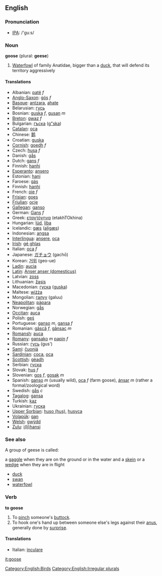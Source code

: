 ==English==
=== Pronunciation ===
*[[w:IPA|IPA]]: /'guːs/

=== Noun ===
'''goose''' (plural: '''geese''')

# [[Waterfowl]] of family Anatidae, bigger than a [[duck]], that will defend its territory aggressively

==== Translations ====
*Albanian: [[patë]] ''f''
*[[Anglo-Saxon]]: [[gós]] ''f''
*[[Basque]]: [[antzara]], [[ahate]]
*Belarusian: [[гусь]]
*Bosnian: [[guska]] ''f'', [[gusan]] ''m''
*[[Breton]]: [[gwaz]] ''f''
*Bulgarian: [[гъска]] ([[g"ska]])
*[[Catalan]]: [[oca]]
*Chinese: [[鹅]]
*Croatian: [[guska]]
*[[Cornish]]: [[goedh]] ''f''
*Czech: [[husa]] ''f''
*Danish: [[gås]]
*Dutch: [[gans]] ''f''
*Finnish: [[hanhi]]
*[[Esperanto]]: [[ansero]]
*Estonian: [[hani]]
*Faroese: [[gás]]
*Finnish: [[hanhi]]
*French: [[oie]] ''f''
*[[Frisian]]: [[goes]]
*[[Friulian]]: [[ocje]]
*[[Gallegan]]: [[ganso]]
*German: [[Gans]] ''f''
*Greek: [[εταχτόχηνα]] (etakhTOkhina)
*Hungarian: [[lúd]], [[liba]]
*Icelandic: [[gæs]] ([[aligæs]])
*Indonesian: [[angsa]]
*[[Interlingua]]: [[ansere]], [[oca]]
*[[Irish]]: [[gé ghlas]]
*Italian: [[oca]] ''f''
*Japanese: [[ガチョウ]] (gachō)
*Korean: [[거위]] (geo-ue)
*[[Ladin]]: [[aucia]]
*[[Latin]]: [[Anser anser (domesticus)]]
*Latvian: [[zoss]]
*Lithuanian: [[žąsis]]
*Macedonian: [[гуска]] ([[guska]])
*Maltese: [[wiżża]]
*Mongolian: [[галуу]] (galuu)
*[[Neapolitan]]: [[pàpara]]
*Norwegian: [[gås]]
*[[Occitan]]: [[auca]]
*Polish: [[gęś]]
*Portuguese: [[ganso]] ''m'', [[gansa]] ''f''
*Romanian: [[gâscă]] ''f'', [[gânsac]] ''m''
*[[Romansh]]: [[auca]]
*[[Romany]]: [[gansako]] ''m'' [[papin]] ''f''
*Russian: [[гусь]] (gus')
*[[Sami]]: [[čuonjá]]
*[[Sardinian]]: [[coca]], [[oca]]
*[[Scottish]]: [[gèadh]]
*Serbian: [[гуска]]
*Slovak: [[hus]] ''f''
*Slovenian: [[gos]] ''f'', [[gosak]] ''m''
*Spanish: [[ganso]] ''m'' (usually wild), [[oca]] ''f'' (farm goose), [[ánsar]] ''m'' (rather a formal/zoological word)
*Swedish: [[gås]] ''c''
*[[Tagalog]]: [[gansa]]
*Turkish: [[kaz]]
*Ukrainian: [[гуска]]
*[[Upper Sorbian]]: [[huso (hus)]], [[husyca]]
*[[Volapük]]: [[gan]]
*[[Welsh]]: [[gwÿdd]]
*[[Zulu]]: [[i(li)hansi]]

=== See also ===

A group of geese is called:

a [[gaggle]] when they are on the ground or in the water
and a [[skein]] or a [[wedge]] when they are in flight

*[[duck]]
*[[swan]]
*[[waterfowl]]

===Verb===
'''to goose'''
# To [[pinch]] someone's [[buttock]].
# To hook one's hand up between someone else's legs against their [[anus]], generally done by [[surprise]].

====Translations====
*Italian: [[inculare]]

[[Category:English:Birds]]
[[Category:English:Irregular plurals]]
[[it:goose]]